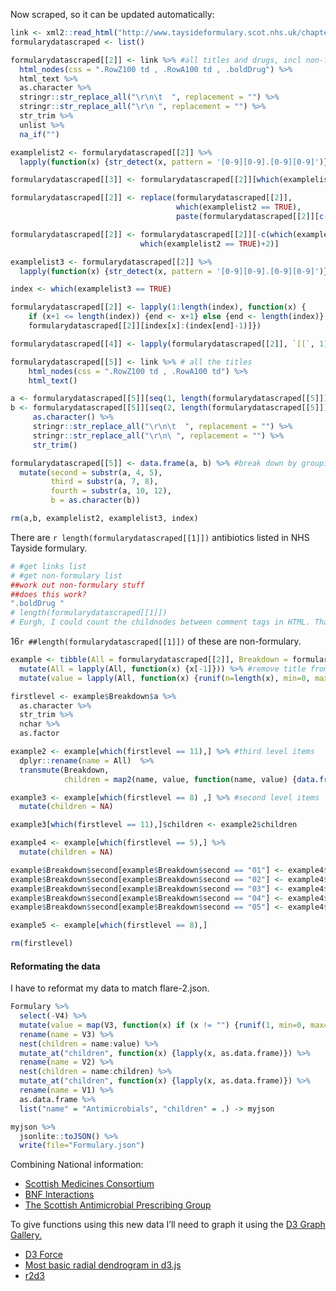 
Now scraped, so it can be updated automatically:
```r
link <- xml2::read_html("http://www.taysideformulary.scot.nhs.uk/chaptersSubDetails.asp?FormularySectionID=5&SubSectionRef=05&SubSectionID=A100&FC=1")
formularydatascraped <- list()

formularydatascraped[[2]] <- link %>% #all titles and drugs, incl non-formulary
  html_nodes(css = ".RowZ100 td , .RowA100 td , .boldDrug") %>%
  html_text %>%
  as.character %>%
  stringr::str_replace_all("\r\n\t  ", replacement = "") %>%
  stringr::str_replace_all("\r\n ", replacement = "") %>%
  str_trim %>%
  unlist %>%
  na_if("")

examplelist2 <- formularydatascraped[[2]] %>%
  lapply(function(x) {str_detect(x, pattern = '[0-9][0-9].[0-9][0-9]')})

formularydatascraped[[3]] <- formularydatascraped[[2]][which(examplelist2 == TRUE)]

formularydatascraped[[2]] <- replace(formularydatascraped[[2]],
                                     which(examplelist2 == TRUE),
                                     paste(formularydatascraped[[2]][c(which(examplelist2 == TRUE))],       formularydatascraped[[2]][c(which(examplelist2 == TRUE)+1)]))

formularydatascraped[[2]] <- formularydatascraped[[2]][-c(which(examplelist2 == TRUE)+1,
                             which(examplelist2 == TRUE)+2)]

examplelist3 <- formularydatascraped[[2]] %>%
  lapply(function(x) {str_detect(x, pattern = '[0-9][0-9].[0-9][0-9]')})

index <- which(examplelist3 == TRUE)

formularydatascraped[[2]] <- lapply(1:length(index), function(x) {
    if (x+1 <= length(index)) {end <- x+1} else {end <- length(index)}
    formularydatascraped[[2]][index[x]:(index[end]-1)]})

formularydatascraped[[4]] <- lapply(formularydatascraped[[2]], `[[`, 1) #first element in list

formularydatascraped[[5]] <- link %>% # all the titles
    html_nodes(css = ".RowZ100 td , .RowA100 td") %>%
    html_text()

a <- formularydatascraped[[5]][seq(1, length(formularydatascraped[[5]]), 3)]
b <- formularydatascraped[[5]][seq(2, length(formularydatascraped[[5]]), 3)] %>%
     as.character() %>%
     stringr::str_replace_all("\r\n\t  ", replacement = "") %>%
     stringr::str_replace_all("\r\n\ ", replacement = "") %>%
     str_trim()

formularydatascraped[[5]] <- data.frame(a, b) %>% #break down by grouping?
  mutate(second = substr(a, 4, 5),
         third = substr(a, 7, 8),
         fourth = substr(a, 10, 12),
         b = as.character(b))

rm(a,b, examplelist2, examplelist3, index)
```

There are `r length(formularydatascraped[[1]])` antibiotics listed in NHS Tayside formulary.

```r
# #get links list
# #get non-formulary list
##work out non-formulary stuff
##does this work?
".boldDrug "
# length(formularydatascraped[[1]])
# Eurgh, I could count the childnodes between comment tags in HTML. That might take a while to write.
```

16`r ##length(formularydatascraped[[1]])` of these are non-formulary. 

```r
example <- tibble(All = formularydatascraped[[2]], Breakdown = formularydatascraped[[5]]) %>%
  mutate(All = lapply(All, function(x) {x[-1]})) %>% #remove title from first element of vector.
  mutate(value = lapply(All, function(x) {runif(n=length(x), min=0, max=100) %>% round })) #create values

firstlevel <- example$Breakdown$a %>%
  as.character %>%
  str_trim %>%
  nchar %>%
  as.factor

example2 <- example[which(firstlevel == 11),] %>% #third level items
  dplyr::rename(name = All)  %>% 
  transmute(Breakdown, 
            children = map2(name, value, function(name, value) {data.frame(name, value)}))

example3 <- example[which(firstlevel == 8) ,] %>% #second level items
  mutate(children = NA)

example3[which(firstlevel == 11),]$children <- example2$children

example4 <- example[which(firstlevel == 5),] %>%
  mutate(children = NA) 

example$Breakdown$second[example$Breakdown$second == "01"] <- example4$Breakdown$b[1]
example$Breakdown$second[example$Breakdown$second == "02"] <- example4$Breakdown$b[2]
example$Breakdown$second[example$Breakdown$second == "03"] <- example4$Breakdown$b[3]
example$Breakdown$second[example$Breakdown$second == "04"] <- example4$Breakdown$b[4]
example$Breakdown$second[example$Breakdown$second == "05"] <- example4$Breakdown$b[5]

example5 <- example[which(firstlevel == 8),]

rm(firstlevel)
```

#### Reformating the data

I have to reformat my data to match flare-2.json.

```r
Formulary %>%
  select(-V4) %>%
  mutate(value = map(V3, function(x) if (x != "") {runif(1, min=0, max=100) %>% round} else {NA}) %>% as.integer) %>%
  rename(name = V3) %>%
  nest(children = name:value) %>%
  mutate_at("children", function(x) {lapply(x, as.data.frame)}) %>%
  rename(name = V2) %>%
  nest(children = name:children) %>%
  mutate_at("children", function(x) {lapply(x, as.data.frame)}) %>%
  rename(name = V1) %>%
  as.data.frame %>%
  list("name" = "Antimicrobials", "children" = .) -> myjson

myjson %>%
  jsonlite::toJSON() %>%
  write(file="Formulary.json")
```

Combining National information:

- [Scottish Medicines Consortium](https://www.scottishmedicines.org.uk)
- [BNF Interactions](https://bnf.nice.org.uk/drug/)
- [The Scottish Antimicrobial Prescribing Group](https://www.sapg.scot)

To give functions using this new data I'll need to graph it using the [D3 Graph Gallery.](https://www.d3-graph-gallery.com/dendrogram.html)

- [D3 Force](https://github.com/d3/d3-force)
- [Most basic radial dendrogram in d3.js](https://www.d3-graph-gallery.com/graph/dendrogram_radial_basic.html)
- [r2d3](https://rstudio.github.io/r2d3/)
